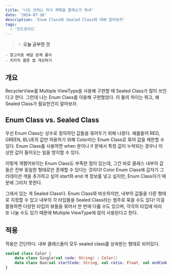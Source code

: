 ```yaml
---
title: '나도 안하는 자식 계획을 클래스가 하네'
date: '2024-07-16'
description: 'Enum Class와 Sealed Class에 대해 알아보자'
tags:
  - '안드로이드'
---
```


> ✨ **오늘 공부한 것**
>
```
- 알고리즘 배달 문제 풀이
- 치지직 클론 앱 개선하기
```
>

## 개요

RecyclerView를 Multiple ViewType을 사용해 구현할 때 Sealed Class가 많이 쓰인다고 한다. 그런데 나는 Enum Class를 이용해 구현했었다. 이 둘의 차이는 뭐고, 왜 Sealed Class가 필요한건지 알아보자.

## Enum Class vs. Sealed Class

우선 Enum Class는 상수로 정의하던 값들을 묶어두기 위해 나왔다. 예를들어 RED, GREEN, BLUE의 값만 허용하기 위해 Color라는 Enum Class로 묶어 값을 제한할 수 있다. Enum Class를 사용하면 when 문이나 if 문에서 특정 값이 누락되는 경우나 이상한 값이 들어오는 일을 방지할 수 있다.

이렇게 개쩔어보이는 Enum Class도 부족한 점이 있는데, 그건 바로 클래스 내부의 값들은 전부 동일한 형태로만 존재할 수 있다는 것이다! Color Enum Class에 갑자기 그라데이션 색을 추가하고 싶어 start와 end 색 정보를 넣고 싶지만, Enum Class이기 때문에 그러지 못한다. 

그래서 있는 게 Sealed Class다. Enum Class와 비슷하지만, 내부의 값들을 다른 형태로 지정할 수 있고 내부의 각 타입들을 Sealed Class라는 범주로 묶을 수도 있다! 이걸 활용하면 다양한 타입의 뷰들을 묶어서 한 번에 다룰 수도 있으며, 각각의 타입에 따라 또 나눌 수도 있기 때문에 Multiple ViewType에 많이 사용된다고 한다.

## 적용

적용은 간단하다. 내부 클래스들이 모두 sealed class를 상속받는 형태로 되어있다. 

```kotlin
sealed class Color {
	data class Single(val code: String) : Color()
    data class Duo(val startCode: String, val ratio: Float, val endCode: String) : Color()
}
```
